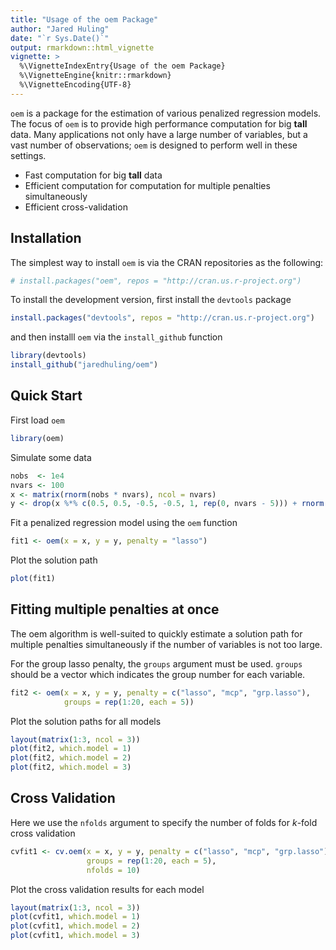 ```yaml
---
title: "Usage of the oem Package"
author: "Jared Huling"
date: "`r Sys.Date()`"
output: rmarkdown::html_vignette
vignette: >
  %\VignetteIndexEntry{Usage of the oem Package}
  %\VignetteEngine{knitr::rmarkdown}
  %\VignetteEncoding{UTF-8}
---
```


`oem` is a package for the estimation of various penalized regression models. The focus of `oem` is to provide high performance computation for big **tall** data. Many applications not only have a large number of variables, but a vast number of observations; `oem` is designed to perform well in these settings.

- Fast computation for big **tall** data
- Efficient computation for computation for multiple penalties simultaneously
- Efficient cross-validation 

## Installation

The simplest way to install `oem` is via the CRAN repositories as the following:

```r
# install.packages("oem", repos = "http://cran.us.r-project.org")
```

To install the development version, first install the `devtools` package

```r
install.packages("devtools", repos = "http://cran.us.r-project.org")
```

and then installl `oem` via the `install_github` function
```r
library(devtools)
install_github("jaredhuling/oem")
```


## Quick Start

First load `oem` 

```r
library(oem)
```

Simulate some data

```r
nobs  <- 1e4
nvars <- 100
x <- matrix(rnorm(nobs * nvars), ncol = nvars)
y <- drop(x %*% c(0.5, 0.5, -0.5, -0.5, 1, rep(0, nvars - 5))) + rnorm(nobs, sd = 2)
```


Fit a penalized regression model using the `oem` function

```r
fit1 <- oem(x = x, y = y, penalty = "lasso")
```

Plot the solution path

```r
plot(fit1)
```



## Fitting multiple penalties at once

The oem algorithm is well-suited to quickly estimate a solution path for multiple penalties simultaneously if the number of variables is not too large. 

For the group lasso penalty, the `groups` argument must be used. `groups` should be a vector which indicates the group number for each variable.

```r
fit2 <- oem(x = x, y = y, penalty = c("lasso", "mcp", "grp.lasso"),
            groups = rep(1:20, each = 5))
```

Plot the solution paths for all models

```r
layout(matrix(1:3, ncol = 3))
plot(fit2, which.model = 1)
plot(fit2, which.model = 2)
plot(fit2, which.model = 3)
```

## Cross Validation

Here we use the `nfolds` argument to specify the number of folds for $k$-fold cross validation

```r
cvfit1 <- cv.oem(x = x, y = y, penalty = c("lasso", "mcp", "grp.lasso"), 
                 groups = rep(1:20, each = 5), 
                 nfolds = 10)
```

Plot the cross validation results for each model

```r
layout(matrix(1:3, ncol = 3))
plot(cvfit1, which.model = 1)
plot(cvfit1, which.model = 2)
plot(cvfit1, which.model = 3)
```


